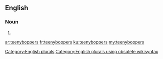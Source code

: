 ==English==

===Noun===
{{head|en}}

# {{plural of|teenybopper}}

[[Category:English plurals]][[Category:English plurals using obsolete wikisyntax]]

[[ar:teenyboppers]]
[[fr:teenyboppers]]
[[ku:teenyboppers]]
[[my:teenyboppers]]